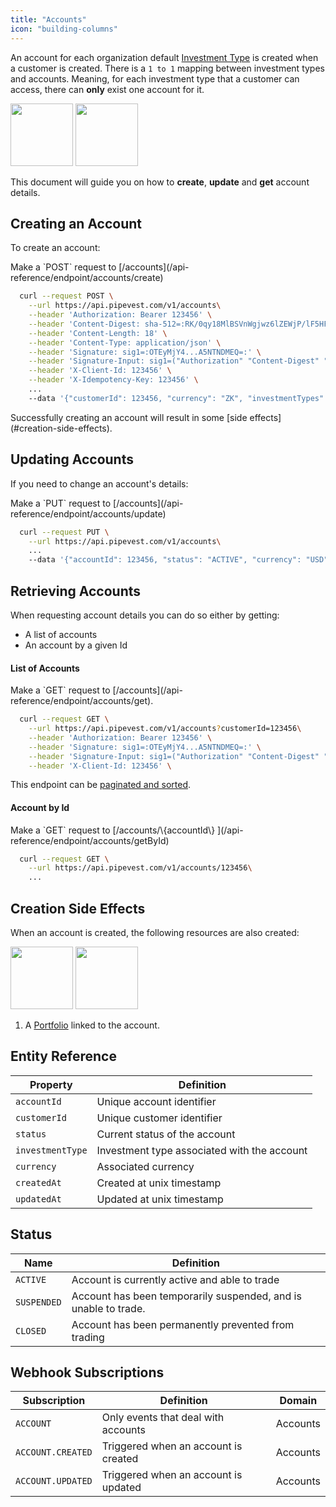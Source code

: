 ```yaml
---
title: "Accounts"
icon: "building-columns"
---
```


An account for each organization default [Investment Type](/guides/investments) is created when a customer is created.
There is a `1 to 1` mapping between investment types and accounts. Meaning, for each investment type that a customer can access,
there can **only** exist one account for it.

<img
  className="block dark:hidden"
  height="100"
  src="/images/accounts-investment.png"
/>
<img
  className="hidden dark:block"
  height="100"
  src="/images/accounts-investment-dark.png"
/>

This document will guide you on how to **create**, **update** and **get** account details.

## Creating an Account

To create an account:

<Tip>
  Make a `POST` request to [/accounts](/api-reference/endpoint/accounts/create)
</Tip>

```bash
  curl --request POST \
    --url https://api.pipevest.com/v1/accounts\
    --header 'Authorization: Bearer 123456' \
    --header 'Content-Digest: sha-512=:RK/0qy18MlBSVnWgjwz6lZEWjP/lF5HF9bvEF8FabDg=:' \
    --header 'Content-Length: 18' \
    --header 'Content-Type: application/json' \
    --header 'Signature: sig1=:OTEyMjY4...A5NTNDMEQ=:' \
    --header 'Signature-Input: sig1=("Authorization" "Content-Digest" "Content-Length" "Content-Type" "X-Client-Id" "X-Idempotency-Key" "@method" "@target-uri" "@path" "@query");keyid="staging-pipevest-ed25519";created=1732893484;expires=1732893584' \
    --header 'X-Client-Id: 123456' \
    --header 'X-Idempotency-Key: 123456' \
    ...
    --data '{"customerId": 123456, "currency": "ZK", "investmentTypes": "INTERNATIONAL_STOCKS"}'
```

<Warning>
  Successfully creating an account will result in some [side
  effects](#creation-side-effects).
</Warning>

## Updating Accounts

If you need to change an account's details:

<Tip>
  Make a `PUT` request to [/accounts](/api-reference/endpoint/accounts/update)
</Tip>

```bash
  curl --request PUT \
    --url https://api.pipevest.com/v1/accounts\
    ...
    --data '{"accountId": 123456, "status": "ACTIVE", "currency": "USD"}'
```

## Retrieving Accounts

When requesting account details you can do so either by getting:

- A list of accounts
- An account by a given Id

#### List of Accounts

<Tip>
  Make a `GET` request to [/accounts](/api-reference/endpoint/accounts/get).
</Tip>

```bash
  curl --request GET \
    --url https://api.pipevest.com/v1/accounts?customerId=123456\
    --header 'Authorization: Bearer 123456' \
    --header 'Signature: sig1=:OTEyMjY4...A5NTNDMEQ=:' \
    --header 'Signature-Input: sig1=("Authorization" "Content-Digest" "Content-Length" "Content-Type" "X-Client-Id" "X-Idempotency-Key" "@method" "@target-uri" "@path" "@query");keyid="staging-pipevest-ed25519";created=1732893484;expires=1732893584' \
    --header 'X-Client-Id: 123456' \
```

<Note>This endpoint can be [paginated and sorted](/concepts/pagination).</Note>

#### Account by Id

<Tip>
  Make a `GET` request to [/accounts/\{accountId\}
  ](/api-reference/endpoint/accounts/getById)
</Tip>

```bash
  curl --request GET \
    --url https://api.pipevest.com/v1/accounts/123456\
    ...
```

## Creation Side Effects

When an account is created, the following resources are also created:

<img
  className="block dark:hidden"
  height="100"
  src="/images/account-side-effect.png"
/>
<img
  className="hidden dark:block"
  height="100"
  src="/images/account-side-effect-dark.png"
/>

1. A [Portfolio](/guides/portfolios) linked to the account.

## Entity Reference

| Property         | Definition                                  |
| ---------------- | ------------------------------------------- |
| `accountId`      | Unique account identifier                   |
| `customerId`     | Unique customer identifier                  |
| `status`         | Current status of the account               |
| `investmentType` | Investment type associated with the account |
| `currency`       | Associated currency                         |
| `createdAt`      | Created at unix timestamp                   |
| `updatedAt`      | Updated at unix timestamp                   |

## Status

| Name        | Definition                                                      |
| ----------- | --------------------------------------------------------------- |
| `ACTIVE`    | Account is currently active and able to trade                   |
| `SUSPENDED` | Account has been temporarily suspended, and is unable to trade. |
| `CLOSED`    | Account has been permanently prevented from trading             |

## Webhook Subscriptions

| Subscription      | Definition                           | Domain   |
| ----------------- | ------------------------------------ | -------- |
| `ACCOUNT`         | Only events that deal with accounts  | Accounts |
| `ACCOUNT.CREATED` | Triggered when an account is created | Accounts |
| `ACCOUNT.UPDATED` | Triggered when an account is updated | Accounts |
